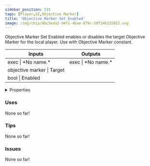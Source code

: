 ```yaml
---
sidebar_position: 515
tags: [Player,UI,Objective Marker]
title: 'Objective Marker Set Enabled'
image: /img/chip/8bc5eda2-94f1-4bae-879c-50f246155922.svg
---
```


Objective Marker Set Enabled enables or disables the target Objective Marker for the local player. Use with Objective Marker constant.



<IChip uuid="8bc5eda2-94f1-4bae-879c-50f246155922"/>

<table><thead><tr><th>Inputs</th><th>Outputs</th></tr></thead><tbody><tr><td>exec | *No name.*</td><td>exec | *No name.*</td></tr><tr><td>objective marker | Target</td><td /></tr><tr><td>bool | Enabled</td><td /></tr></tbody></table>

<details>
  <summary>Properties</summary>
  <div>
    <div>
    <table>
      <tbody>
        <tr>
          <td>Is beta required?</td>
          <td>No</td>
        </tr>
        <tr>
          <td>Is chip a trolling risk?</td>
          <td>No</td>
        </tr>
        <tr>
          <td>Is chip a role assignment risk?</td>
          <td>No</td>
        </tr>
        <tr>
          <td>Chip UUID</td>
          <td>8bc5eda2-94f1-4bae-879c-50f246155922</td>
        </tr>
        <tr>
          <td>Room availability</td>
          <td>Available everywhere</td>
        </tr>
      </tbody>
    </table>
    </div>
  </div>
</details>

### Uses

None so far!

### Tips

None so far!

### Issues

None so far!
